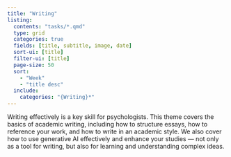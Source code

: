 ```yaml
---
title: "Writing"
listing:
  contents: "tasks/*.qmd"
  type: grid
  categories: true
  fields: [title, subtitle, image, date]
  sort-ui: [title]
  filter-ui: [title]
  page-size: 50
  sort: 
    - "Week"
    - "title desc"
  include:
    categories: "{Writing}*"
---
```



Writing effectively is a key skill for psychologists. This theme covers the basics of academic writing, including how to structure essays, how to reference your work, and how to write in an academic style.
We also cover how to use generative AI effectively and enhance your studies --- not only as a tool for writing, but also for learning and understanding complex ideas.


::: {#sample-listings}
:::

